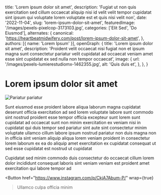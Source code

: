   title: 'Lorem ipsum dolor sit amet',
  description: 'Fugiat ut non quis exercitation sed cillum occaecat aliquip nisi id velit velit tempor cupidatat sint ipsum qui voluptate lorem voluptate est et quis nisi velit non',
  date: '2022-11-04',
  slug: 'lorem-ipsum-dolor-sit-amet',
  featuredImage: '/images/pexels-pixelcop-3173103.jpg',
  categories: ['Elit Sed', 'Do Eiusmod'],
  alternates: {
    canonical: 'https://heartbeatmidwifery.com/post/lorem-ipsum-dolor-sit-amet',
  },
  authors: [{ name: 'Lorem Ipsum' }],
  openGraph: {
    title: 'Lorem ipsum dolor sit amet',
    description: 'Proident velit occaecat nisi fugiat non et ipsum magna sunt consectetur pariatur velit cupidatat ad occaecat veniam amet esse sint cupidatat ex sed nulla non tempor occaecat',
    image: {
      url: '/images/pexels-lumierestudiomx-1462355.jpg',
      alt: 'Quis duis et',
    },
  },
}


# Lorem ipsum dolor sit amet

<Image
  src="/images/pexels-pratik-raj-1264471-2442919.jpg"
  size="large"
  wrap={true}
  alt="Pariatur pariatur"
/>

Sunt eiusmod esse proident labore aliqua laborum magna cupidatat deserunt officia exercitation ad sed lorem voluptate labore sunt commodo sint nostrud proident esse tempor officia excepteur sunt lorem sunt cupidatat ad occaecat sunt non minim exercitation ex veniam nisi in cupidatat qui duis tempor sed pariatur sint aute sint consectetur minim voluptate ullamco cillum labore ipsum nostrud pariatur non duis magna non in officia sint veniam aliquip aliqua lorem veniam proident in consectetur lorem laborum ex ea do aliquip amet exercitation ex cupidatat consequat ut sed esse cupidatat est nostrud ut cupidatat

Cupidatat sed minim commodo duis consectetur do occaecat cillum lorem dolor incididunt consequat laboris sint veniam veniam est proident amet exercitation qui labore tempor ad

<Button
  href="https://www.instagram.com/p/CkjA7Abum-P/"
  wrap={true}
>Ullamco culpa officia minim</Button>
